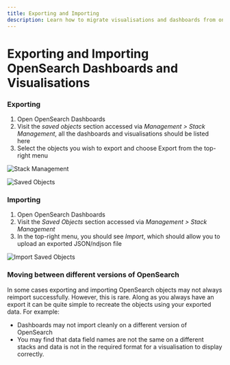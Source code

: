 ```yaml
---
title: Exporting and Importing
description: Learn how to migrate visualisations and dashboards from one stack to another stack.
---
```


# Exporting and Importing OpenSearch Dashboards and Visualisations

### Exporting

1. Open OpenSearch Dashboards
2. Visit the _saved objects_ section accessed via _Management > Stack Management_, all the dashboards and visualisations should be listed here
3. Select the objects you wish to export and choose Export from the top-right menu

![Stack Management](@/images/help/log-management/storage/stack-management.png)

![Saved Objects](@/images/help/log-management/storage/saved-objects.png)

### Importing

1. Open OpenSearch Dashboards
2. Visit the _Saved Objects_ section accessed via _Management > Stack Management_
3. In the top-right menu, you should see _Import_, which should allow you to upload an exported JSON/ndjson file

![Import Saved Objects](@/images/help/log-management/storage/import-saved-objects.png)

### Moving between different versions of OpenSearch

In some cases exporting and importing OpenSearch objects may not always reimport successfully.
However, this is rare. Along as you always have an export it can be quite
simple to recreate the objects using your exported data. For example:

- Dashboards may not import cleanly on a different version of OpenSearch
- You may find that data field names are not the same on a different stacks and data is not in the required format for a visualisation to display correctly.
